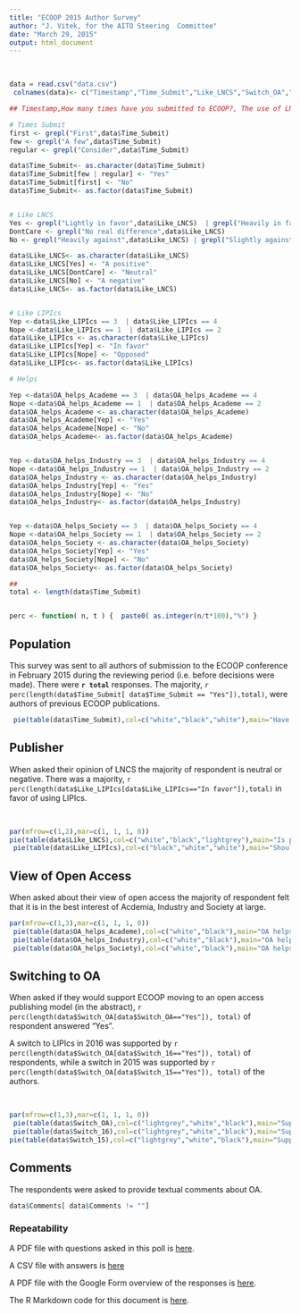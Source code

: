 ```yaml
---
title: "ECOOP 2015 Author Survey"
author: "J. Vitek, for the AITO Steering  Committee"
date: "March 29, 2015"
output: html_document
---
```


<br>


```r
data = read.csv("data.csv")
 colnames(data)<- c("Timestamp","Time_Submit","Like_LNCS","Switch_OA","Like_LIPIcs", "Switch_16", "Comments", "OA_helps_Academe", "Know_rules", "Ignore_rules", "OA_helps_Industry", "OA_helps_Society", "AITO", "Switch_15", "OA_important")

## Timestamp,How many times have you submitted to ECOOP?, The use of LNCS determines my submitting to ECOOP:,Would you support ECOOP switching to a proper Open Access publisher?,Would you support publishing ECOOP with Dagstuhl LIPIcs?,Would you support switching next year (2016)?,Comments,Do you think having free copies of papers available online helps other academics?, I know the rules that govern posting copies of LNCS papers on personal or institutional sites., I post copies of papers on my personal or institutional site:,Do you think having free copies of papers available online helps people in industry?,Do you think having free copies of papers available online helps society as a whole?,Are you an AITO member?,Would you support switching this year (2015)?,How important is open access to you?

# Times Submit
first <- grepl("First",data$Time_Submit)
few <- grepl("A few",data$Time_Submit)
regular <- grepl("Consider",data$Time_Submit)

data$Time_Submit<- as.character(data$Time_Submit)
data$Time_Submit[few | regular] <- "Yes"
data$Time_Submit[first] <- "No"
data$Time_Submit<- as.factor(data$Time_Submit)


# Like LNCS
Yes <- grepl("Lightly in favor",data$Like_LNCS)  | grepl("Heavily in favor",data$Like_LNCS)
DontCare <- grepl("No real difference",data$Like_LNCS)
No <- grepl("Heavily against",data$Like_LNCS) | grepl("Slightly against",data$Like_LNCS)

data$Like_LNCS<- as.character(data$Like_LNCS)
data$Like_LNCS[Yes] <- "A positive"
data$Like_LNCS[DontCare] <- "Neutral"
data$Like_LNCS[No] <- "A negative"
data$Like_LNCS<- as.factor(data$Like_LNCS)


# Like LIPIcs
Yep <-data$Like_LIPIcs == 3  | data$Like_LIPIcs == 4
Nope <-data$Like_LIPIcs == 1  | data$Like_LIPIcs == 2
data$Like_LIPIcs <- as.character(data$Like_LIPIcs)
data$Like_LIPIcs[Yep] <- "In favor"
data$Like_LIPIcs[Nope] <- "Opposed"
data$Like_LIPIcs<- as.factor(data$Like_LIPIcs)

# Helps

Yep <-data$OA_helps_Academe == 3  | data$OA_helps_Academe == 4
Nope <-data$OA_helps_Academe == 1  | data$OA_helps_Academe == 2
data$OA_helps_Academe <- as.character(data$OA_helps_Academe)
data$OA_helps_Academe[Yep] <- "Yes"
data$OA_helps_Academe[Nope] <- "No"
data$OA_helps_Academe<- as.factor(data$OA_helps_Academe)


Yep <-data$OA_helps_Industry == 3  | data$OA_helps_Industry == 4
Nope <-data$OA_helps_Industry == 1  | data$OA_helps_Industry == 2
data$OA_helps_Industry <- as.character(data$OA_helps_Industry)
data$OA_helps_Industry[Yep] <- "Yes"
data$OA_helps_Industry[Nope] <- "No"
data$OA_helps_Industry<- as.factor(data$OA_helps_Industry)


Yep <-data$OA_helps_Society == 3  | data$OA_helps_Society == 4
Nope <-data$OA_helps_Society == 1  | data$OA_helps_Society == 2
data$OA_helps_Society <- as.character(data$OA_helps_Society)
data$OA_helps_Society[Yep] <- "Yes"
data$OA_helps_Society[Nope] <- "No"
data$OA_helps_Society<- as.factor(data$OA_helps_Society)

##
total <- length(data$Time_Submit)


perc <- function( n, t ) {  paste0( as.integer(n/t*100),"%") }

```

## Population

This survey was sent to all authors of submission to the ECOOP conference in February 2015 during the reviewing period (i.e. before decisions were made).  There were <b>`r total`</b> responses.  The majority, `r perc(length(data$Time_Submit[ data$Time_Submit == "Yes"]),total)`, were authors of previous ECOOP publications.

```r
 pie(table(data$Time_Submit),col=c("white","black","white"),main="Have you published at ECOOP before this year?")
```


## Publisher

When asked their opinion of LNCS the majority of respondent is neutral or negative. There was a majority, 
`r perc(length(data$Like_LIPIcs[data$Like_LIPIcs=="In favor"]),total)` in favor of using LIPIcs.

<br>

```r

par(mfrow=c(1,2),mar=c(1, 1, 1, 0)) 
pie(table(data$Like_LNCS),col=c("white","black","lightgrey"),main="Is publishing with LNCS desirable?")
 pie(table(data$Like_LIPIcs),col=c("black","white","white"),main="Should we publish with LIPIcs?")
```

## View of Open Access

When asked about their view of open access the majority of respondent felt that it is in the best interest of Acdemia, Industry and Society at large.

```r

par(mfrow=c(1,3),mar=c(1, 1, 1, 0)) 
 pie(table(data$OA_helps_Academe),col=c("white","black"),main="OA helps Academe")
 pie(table(data$OA_helps_Industry),col=c("white","black"),main="OA helps Industry")
 pie(table(data$OA_helps_Society),col=c("white","black"),main="OA helps Society")
```

## Switching to OA 

When asked if they would support ECOOP moving to an open access publishing model (in the abstract), `r perc(length(data$Switch_OA[data$Switch_OA=="Yes"]), total)` of respondent answered "Yes".

A switch to LIPIcs in 2016 was supported by `r perc(length(data$Switch_OA[data$Switch_16=="Yes"]), total)` of respondents, while
a switch in 2015 was supported by `r perc(length(data$Switch_OA[data$Switch_15=="Yes"]), total)` of the authors.

<br>

```r
par(mfrow=c(1,3),mar=c(1, 1, 1, 0)) 
 pie(table(data$Switch_OA),col=c("lightgrey","white","black"),main="Support switching to OA")
 pie(table(data$Switch_16),col=c("lightgrey","white","black"),main="Support switching in '16")
pie(table(data$Switch_15),col=c("lightgrey","white","black"),main="Support switching in '15")
```


## Comments

The respondents were asked to provide textual comments about OA.

```r
data$Comments[ data$Comments != ""]
```


### Repeatability

A PDF file with questions asked in this poll is  [here](http://janvitek.org/who/ecoop/survey.pdf).

A CSV file with answers is [here](http://janvitek.org/who/ecoop/data.csv)

A PDF file with the Google Form overview of the responses is [here](http://janvitek.org/who/ecoop/results.pdf).

The R Markdown code for this document is [here](http://janvitek.org/who/ecoop/index.Rmd).
